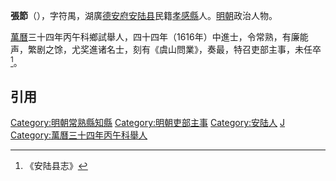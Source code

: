 '''張節'''（{{bd|？||？|catIdx=Z张}}），字符禺，湖廣[[德安府|德安府]][[安陆县|安陆县]]民籍[[孝感縣|孝感縣]]人。[[明朝|明朝]]政治人物。

[[萬曆|萬曆]]三十四年丙午科鄉試舉人，四十四年（1616年）中進士，令常熟，有廉能声，繁剧之馀，尤奖進诸名士，刻有《虞山問業》，奏最，特召吏部主事，未任卒<ref>《安陆县志》</ref>。

==引用==
{{reflist}}

{{萬曆四十四年丙辰科殿試金榜}}
{{明朝人物小作品}}
{{DEFAULTSORT:Zhang張}}
[[Category:明朝常熟縣知縣|Category:明朝常熟縣知縣]]
[[Category:明朝吏部主事|Category:明朝吏部主事]]
[[Category:安陆人|Category:安陆人]]
[[Category:張姓|J]]
[[Category:萬曆三十四年丙午科舉人|Category:萬曆三十四年丙午科舉人]]